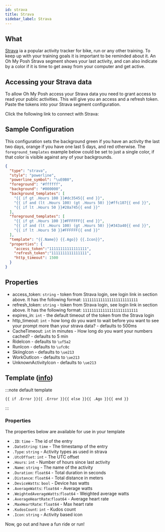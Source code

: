 ```yaml
---
id: strava
title: Strava
sidebar_label: Strava
---
```



## What

[Strava][strava] ia a popular activity tracker for bike, run or any other training.
To keep up with your training goals it is important to be reminded about it.
An Oh My Posh Strava segment shows your last activity,
and can also indicate by a color if it is time to get away from your computer and get active.

## Accessing your Strava data

To allow Oh My Posh access your Strava data you need to grant access to read your public activities.
This will give you an access and a refresh token. Paste the tokens into your Strava segment configuration.

Click the following link to connect with Strava:

<a href="https://www.strava.com/oauth/authorize?client_id=76033&response_type=code&redirect_uri=https://ohmyposh.dev/api/auth&approval_prompt=force&scope=read,activity:read&state=strava">
  <StravaConnect/>
</a>

## Sample Configuration

This configuration sets the background green if you have an activity the last two days,
orange if you have one last 5 days, and red otherwise. The `foreground_templates` example below could be set to just a single color,
if that color is visible against any of your backgrounds.

```json
{
  "type": "strava",
  "style": "powerline",
  "powerline_symbol": "\uE0B0",
  "foreground": "#ffffff",
  "background": "#000000",
  "background_templates": [
    "{{ if gt .Hours 100 }}#dc3545{{ end }}",
    "{{ if and (lt .Hours 100) (gt .Hours 50) }}#ffc107{{ end }}",
    "{{ if lt .Hours 50 }}#28a745{{ end }}"
  ],
  "foreground_templates": [
    "{{ if gt .Hours 100 }}#FFFFFF{{ end }}",
    "{{ if and (lt .Hours 100) (gt .Hours 50) }}#343a40{{ end }}",
    "{{ if lt .Hours 50 }}#FFFFFF{{ end }}"
  ],
  "template": "{{.Name}} {{.Ago}} {{.Icon}}",
  "properties": {
    "access_token":"11111111111111111",
    "refresh_token":"1111111111111111",
    "http_timeout": 1500
  }
}
```

## Properties

- access_token: `string` - token from Strava login, see login link in section above. It has the following format: `1111111111111111111111111`
- refresh_token: `string` - token from Strava login, see login link in section above. It has the following format: `1111111111111111111111111`
- expires_in: `int` - the default timeout of the token from the Strava login
- http_timeout: `int` - how long do you want to wait before you want to see your prompt more than your strava data? - defaults to 500ms
- CacheTimeout: `int` in minutes - How long do you want your numbers cached? - defaults to 5 min
- RideIcon - defaults to `\uf5a2`
- RunIcon - defaults to `\ufc0c`
- SkiingIcon - defaults to `\ue213`
- WorkOutIcon - defaults to `\ue213`
- UnknownActivityIcon - defaults to `\ue213`

## Template ([info][templates])

:::note default template

``` template
{{ if .Error }}{{ .Error }}{{ else }}{{ .Ago }}{{ end }}
```

:::

### Properties

The properties below are available for use in your template

- `.ID`: `time` - The id of the entry
- `.DateString`: `time` - The timestamp of the entry
- `.Type`: `string` - Activity types as used in strava
- `.UtcOffset`: `int` - The UTC offset
- `.Hours`: `int` - Number of hours since last activity
- `.Name`: `string` - The name of the activity
- `.Duration`: `float64` - Total duration in seconds
- `.Distance`: `float64` - Total distance in meters
- `.DeviceWatts`: `bool`  - Device has watts
- `.AverageWatts`: `float64` - Average watts
- `.WeightedAverageWatts`:`float64` - Weighted average watts
- `.AverageHeartRate`:`float64` - Average heart rate
- `.MaxHeartRate`: `float64` - Max heart rate
- `.KudosCount`: `int` - Kudos count
- `.Icon`: `string` - Activity based icon

Now, go out and have a fun ride or run!

[templates]: /docs/config-templates
[strava]: http://www.strava.com/
[strava-connect]: https://www.strava.com/oauth/authorize?client_id=76033&response_type=code&redirect_uri=https://ohmyposh.dev/api/auth&approval_prompt=force&scope=read,activity:read
